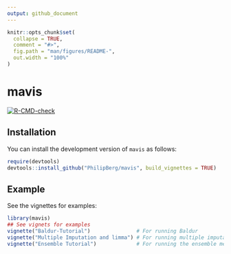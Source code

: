 ```yaml
---
output: github_document
---
```


<!-- README.md is generated from README.Rmd. Please edit that file -->

```r
knitr::opts_chunk$set(
  collapse = TRUE,
  comment = "#>",
  fig.path = "man/figures/README-",
  out.width = "100%"
)
```


# mavis

<!-- badges: start -->
[![R-CMD-check](https://github.com/PhilipBerg/mavis/actions/workflows/R-CMD-check.yaml/badge.svg)](https://github.com/PhilipBerg/mavis/actions/workflows/R-CMD-check.yaml)
<!-- badges: end -->

## Installation
You can install the development version of `mavis` as follows:
```r
require(devtools)
devtools::install_github("PhilipBerg/mavis", build_vignettes = TRUE)
```

## Example

See the vignettes for examples:
```r
library(mavis)
## See vignets for examples
vignette("Baldur-Tutorial")               # For running Baldur
vignette("Multiple Imputation and limma") # For running multiple imputation and limma
vignette("Ensemble Tutorial")             # For running the ensemble method
```
